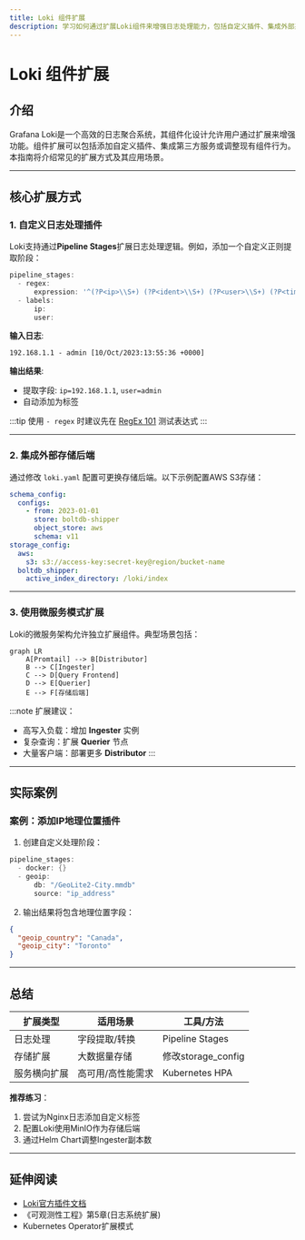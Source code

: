 ```yaml
---
title: Loki 组件扩展
description: 学习如何通过扩展Loki组件来增强日志处理能力，包括自定义插件、集成外部系统等实践方法。
---
```


# Loki 组件扩展

## 介绍

Grafana Loki是一个高效的日志聚合系统，其组件化设计允许用户通过扩展来增强功能。组件扩展可以包括添加自定义插件、集成第三方服务或调整现有组件行为。本指南将介绍常见的扩展方式及其应用场景。

---

## 核心扩展方式

### 1. 自定义日志处理插件

Loki支持通过**Pipeline Stages**扩展日志处理逻辑。例如，添加一个自定义正则提取阶段：

```go
pipeline_stages:
  - regex:
      expression: '^(?P<ip>\\S+) (?P<ident>\\S+) (?P<user>\\S+) (?P<time>[\\w:/]+\\s[+\\-]\\d{4})'
  - labels:
      ip:
      user:
```

**输入日志**:
```
192.168.1.1 - admin [10/Oct/2023:13:55:36 +0000]
```

**输出结果**:
- 提取字段: `ip=192.168.1.1`, `user=admin`
- 自动添加为标签

:::tip
使用 `- regex` 时建议先在 [RegEx 101](https://regex101.com/) 测试表达式
:::

---

### 2. 集成外部存储后端

通过修改 `loki.yaml` 配置可更换存储后端。以下示例配置AWS S3存储：

```yaml
schema_config:
  configs:
    - from: 2023-01-01
      store: boltdb-shipper
      object_store: aws
      schema: v11
storage_config:
  aws:
    s3: s3://access-key:secret-key@region/bucket-name
  boltdb_shipper:
    active_index_directory: /loki/index
```

---

### 3. 使用微服务模式扩展

Loki的微服务架构允许独立扩展组件。典型场景包括：

```mermaid
graph LR
    A[Promtail] --> B[Distributor]
    B --> C[Ingester]
    C --> D[Query Frontend]
    D --> E[Querier]
    E --> F[存储后端]
```

:::note
扩展建议：
- 高写入负载：增加 **Ingester** 实例
- 复杂查询：扩展 **Querier** 节点
- 大量客户端：部署更多 **Distributor**
:::

---

## 实际案例

### 案例：添加IP地理位置插件

1. 创建自定义处理阶段：

```go
pipeline_stages:
  - docker: {}
  - geoip:
      db: "/GeoLite2-City.mmdb"
      source: "ip_address"
```

2. 输出结果将包含地理位置字段：
```json
{
  "geoip_country": "Canada",
  "geoip_city": "Toronto"
}
```

---

## 总结

| 扩展类型         | 适用场景                  | 工具/方法               |
|------------------|-------------------------|------------------------|
| 日志处理         | 字段提取/转换            | Pipeline Stages        |
| 存储扩展         | 大数据量存储             | 修改storage_config     |
| 服务横向扩展     | 高可用/高性能需求        | Kubernetes HPA         |

**推荐练习**：
1. 尝试为Nginx日志添加自定义标签
2. 配置Loki使用MinIO作为存储后端
3. 通过Helm Chart调整Ingester副本数

---

## 延伸阅读

- [Loki官方插件文档](https://grafana.com/docs/loki/latest/plugins/)
- 《可观测性工程》第5章(日志系统扩展)
- Kubernetes Operator扩展模式
